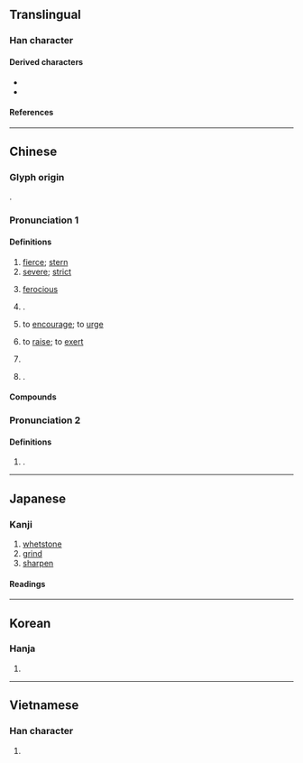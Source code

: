 {{also|厉}}
{{character info}}
==Translingual==

===Han character===
{{Han char|rn=27|rad=厂|as=12|sn=14|four=71227|canj=MTWB|ids=⿸厂萬}}

====Derived characters====
* {{l|mul|[[𡂖]], [[巁]], [[𢤆]], [[濿]]([[𪵱]]), [[𤢵]], [[𬩤]], [[曞]], [[櫔]], [[爄]]([[𤇃]]), [[犡]], [[𤪲]], [[禲]], [[矋]], [[礪]]([[砺]]), [[𥣭]], [[𧞵]], [[糲]]([[粝]]), [[𦆨]], [[蠣]]([[蛎]]), [[𧭡]], [[𧸱]], [[𨇆]], [[𨯅]], [[𮩖]], [[𩧃]], [[鱱]], [[𪙺]]}}
* {{l|mul|[[勵]]([[励]]), [[𨞺]], [[𧢝]], [[𧖄]]}}

====References====
{{Han ref|kx=0163.090|dkj=03041|dj=0371.110|hdz=10077.170|uh=53B2}}

----

==Chinese==
{{zh-forms|s=厉}}

===Glyph origin===
{{Han etym}}
{{Han compound|厂|蠆|ls=psc|c1=s|c2=p|abb2=y}}.

===Pronunciation 1===
{{zh-pron
|m=lì
|c=lai6
|h=pfs=li
|j=li3
|md=lâ̤
|mn=lī/lē
|mn_note=lī - vernacular; lē - literary
|mn-t=li6
|w=3li
|mc=y
|oc=y
|ma=
|cat=n,v,pn
}}

====Definitions====
{{zh-hanzi}}

# [[fierce]]; [[stern]]
# [[severe]]; [[strict]]
#: {{zh-x|嚴厲|strict; stern; sever}}
# [[ferocious]]
# {{lb|zh|classical}} {{n-g|Same as}} {{zh-l|礪|[[whetstone]]; to [[sharpen]]}}.
# {{lb|zh|literary}} to [[encourage]]; to [[urge]]
# {{lb|zh|literary}} to [[raise]]; to [[exert]]
# {{zh-o}} {{zh-alt-form|濿|to [[ford]]}}
# {{surname|zh}}.

====Compounds====
{{zh-der|厲階|哀厲|凌厲攻勢|厲色|奮發蹈厲|厲民|厲鬼|再接再厲|幽厲|崇化厲俗|厲兵|厲疾|厲聲|周厲王|夭厲|厲風|帶厲山河|惕厲|厲兵秣馬|厲兵粟馬|厲行|大厲|厲吼|厲精更始|帶河厲山|厲精圖治|厲害|峻厲|峭厲|厲精求治|厲精|嚴厲|厲行節約|外厲內荏|夕惕若厲|慘厲|嚴詞厲色|厲禁|厲節|厲神|厲世摩鈍|妖厲|凌厲|暴厲之氣|磨厲以須|清厲|摩厲以須|發揚蹈厲|玄厲|激厲|深厲淺揭|發揚踔厲|淬厲|秣馬厲兵|橫厲|礱厲|正顏厲色|檢厲|敷張揚厲|揚厲|疾言厲色|氛厲|敦世厲俗|盛食厲兵|暴厲|皎厲|敕厲|激貪厲俗|淒厲|敦風厲俗|泰山若厲|正言厲顏|矯厲|疥厲|正言厲色|勗厲|暴厲恣睢|聲色俱厲|訾厲|藻厲|詬厲|蹈厲奮發|色厲內荏|繕甲厲兵|粗聲厲語|選士厲兵|變本加厲|風厲|雷厲風飛|飭厲|雷厲風行|雷厲|蹈厲之志|辭色俱厲|踔厲風發|鋪張揚厲|色厲|厲山|厲厲}}

===Pronunciation 2===
{{zh-pron
|m=lài,lì
|cat=
}}

====Definitions====
{{zh-hanzi}}

# {{n-g|Same as}} {{zh-l|癩}}.

----

==Japanese==

===Kanji===
{{ja-kanji|grade=|rs=厂12}}

# [[whetstone]]
# [[grind]]
# [[sharpen]]

====Readings====
{{ja-readings
|on=れい, らい, れつ, れち
|kun=と, とぐ, こする, きつい
}}

----

==Korean==

===Hanja===
{{ko-hanja|려}}

# {{rfdef|ko|sort=厂12}}

----

==Vietnamese==

===Han character===
{{vi-readings|reading=[[lẹ]], [[lệ]]|rs=厂12}}

# {{rfdef|vi|sort=厂12}}